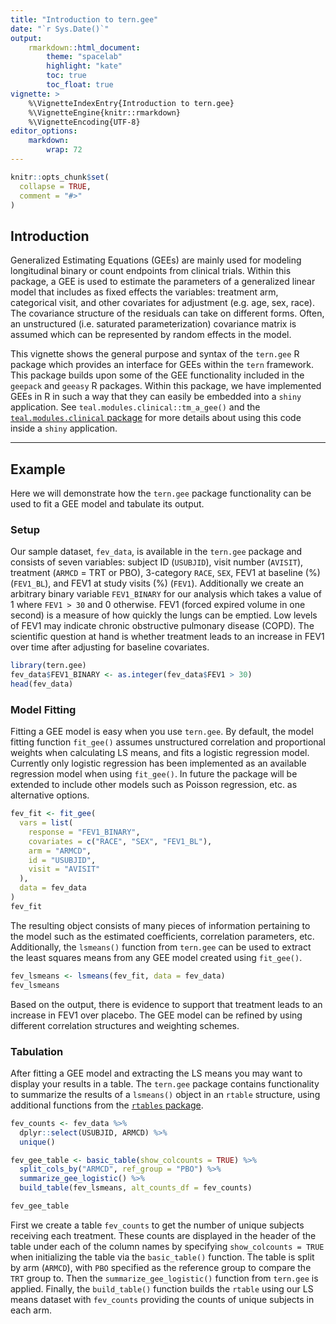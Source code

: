 ```yaml
---
title: "Introduction to tern.gee"
date: "`r Sys.Date()`"
output:
    rmarkdown::html_document:
        theme: "spacelab"
        highlight: "kate"
        toc: true
        toc_float: true
vignette: >
    %\VignetteIndexEntry{Introduction to tern.gee}
    %\VignetteEngine{knitr::rmarkdown}
    %\VignetteEncoding{UTF-8}
editor_options:
    markdown: 
        wrap: 72
---
```


```r
knitr::opts_chunk$set(
  collapse = TRUE,
  comment = "#>"
)
```

## Introduction

Generalized Estimating Equations (GEEs) are mainly used for modeling
longitudinal binary or count endpoints from clinical trials. Within this
package, a GEE is used to estimate the parameters of a generalized
linear model that includes as fixed effects the variables: treatment
arm, categorical visit, and other covariates for adjustment (e.g. age,
sex, race). The covariance structure of the residuals can take on
different forms. Often, an unstructured (i.e. saturated
parameterization) covariance matrix is assumed which can be represented
by random effects in the model.

This vignette shows the general purpose and syntax of the `tern.gee` R
package which provides an interface for GEEs within the `tern`
framework. This package builds upon some of the GEE functionality
included in the `geepack` and `geeasy` R packages. Within this package,
we have implemented GEEs in R in such a way that they can easily be
embedded into a `shiny` application. See
`teal.modules.clinical::tm_a_gee()` and the [`teal.modules.clinical`
package](https://insightsengineering.github.io/teal.modules.clinical/)
for more details about using this code inside a `shiny` application.

------------------------------------------------------------------------

## Example

Here we will demonstrate how the `tern.gee` package functionality can be
used to fit a GEE model and tabulate its output.

### Setup

Our sample dataset, `fev_data`, is available in the `tern.gee` package
and consists of seven variables: subject ID (`USUBJID`), visit number
(`AVISIT`), treatment (`ARMCD` = TRT or PBO), 3-category `RACE`, `SEX`,
FEV1 at baseline (%) (`FEV1_BL`), and FEV1 at study visits (%) (`FEV1`).
Additionally we create an arbitrary binary variable `FEV1_BINARY` for
our analysis which takes a value of 1 where `FEV1 > 30` and 0 otherwise.
FEV1 (forced expired volume in one second) is a measure of how quickly
the lungs can be emptied. Low levels of FEV1 may indicate chronic
obstructive pulmonary disease (COPD). The scientific question at hand is
whether treatment leads to an increase in FEV1 over time after adjusting
for baseline covariates.

```r
library(tern.gee)
fev_data$FEV1_BINARY <- as.integer(fev_data$FEV1 > 30)
head(fev_data)
```

### Model Fitting

Fitting a GEE model is easy when you use `tern.gee`. By default, the
model fitting function `fit_gee()` assumes unstructured correlation and
proportional weights when calculating LS means, and fits a logistic
regression model. Currently only logistic regression has been
implemented as an available regression model when using `fit_gee()`. In
future the package will be extended to include other models such as
Poisson regression, etc. as alternative options.

```r
fev_fit <- fit_gee(
  vars = list(
    response = "FEV1_BINARY",
    covariates = c("RACE", "SEX", "FEV1_BL"),
    arm = "ARMCD",
    id = "USUBJID",
    visit = "AVISIT"
  ),
  data = fev_data
)
fev_fit
```

The resulting object consists of many pieces of information pertaining
to the model such as the estimated coefficients, correlation parameters,
etc. Additionally, the `lsmeans()` function from `tern.gee` can be used
to extract the least squares means from any GEE model created using
`fit_gee()`.

```r
fev_lsmeans <- lsmeans(fev_fit, data = fev_data)
fev_lsmeans
```

Based on the output, there is evidence to support that treatment leads
to an increase in FEV1 over placebo. The GEE model can be refined by
using different correlation structures and weighting schemes.

### Tabulation

After fitting a GEE model and extracting the LS means you may want to
display your results in a table. The `tern.gee` package contains
functionality to summarize the results of a `lsmeans()` object in an
`rtable` structure, using additional functions from the [`rtables`
package](https://insightsengineering.github.io/rtables/).

```r
fev_counts <- fev_data %>%
  dplyr::select(USUBJID, ARMCD) %>%
  unique()

fev_gee_table <- basic_table(show_colcounts = TRUE) %>%
  split_cols_by("ARMCD", ref_group = "PBO") %>%
  summarize_gee_logistic() %>%
  build_table(fev_lsmeans, alt_counts_df = fev_counts)

fev_gee_table
```

First we create a table `fev_counts` to get the number of unique
subjects receiving each treatment. These counts are displayed in the
header of the table under each of the column names by specifying
`show_colcounts = TRUE` when initializing the table via the
`basic_table()` function. The table is split by arm (`ARMCD`), with
`PBO` specified as the reference group to compare the `TRT` group to.
Then the `summarize_gee_logistic()` function from `tern.gee` is applied.
Finally, the `build_table()` function builds the `rtable` using our LS
means dataset with `fev_counts` providing the counts of unique subjects
in each arm.
